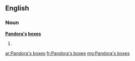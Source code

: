 ==English==

===Noun===
'''[[w:Pandora|Pandora]][['s]] [[box]]es'''

# {{plural of|[[Pandora's box]]}}

[[ar:Pandora's boxes]]
[[fr:Pandora's boxes]]
[[mg:Pandora's boxes]]